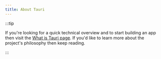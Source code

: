 ```yaml
---
title: About Tauri
---
```


:::tip

If you're looking for a quick technical overview and to start building an app then visit the [What is Tauri page](/start/). If you'd like to learn more about the project's philosophy then keep reading.

:::


<CardGrid>
  <LinkCard
    title="Tauri Philosophy"
    href="/about/philosophy/"
    description="Learn more about the approach behind Tauri"
  />
  <LinkCard
    title="Governance"
    href="/about/governance/"
    description="Understand how the Tauri governance structure is setup"
  />
  <LinkCard
    title="Trademark"
    href="/about/trademark/"
    description="Guidelines for using the Tauri trademark"
  />
</CardGrid>
